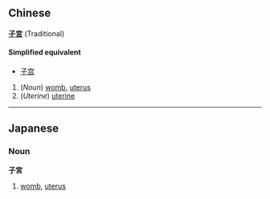 == Chinese ==
'''[[子]][[宮]]''' (Traditional)

====Simplified equivalent====
*[[子宫]]

# (''Noun'') [[womb]], [[uterus]]
# (''Uterine'') [[uterine]]

----

== Japanese ==
===Noun===
'''子宮'''

# [[womb]], [[uterus]]